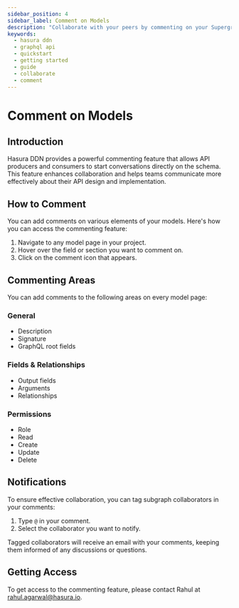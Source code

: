 ```yaml
---
sidebar_position: 4
sidebar_label: Comment on Models
description: "Collaborate with your peers by commenting on your Supergraph models"
keywords:
  - hasura ddn
  - graphql api
  - quickstart
  - getting started
  - guide
  - collaborate
  - comment
---
```



# Comment on Models

## Introduction

Hasura DDN provides a powerful commenting feature that allows API producers and consumers to start conversations
directly on the schema. This feature enhances collaboration and helps teams communicate more effectively about their API
design and implementation.

## How to Comment

You can add comments on various elements of your models. Here's how you can access the commenting feature:

1. Navigate to any model page in your project.
2. Hover over the field or section you want to comment on.
3. Click on the comment icon that appears.

<Thumbnail src="/img/get-started/console_comment-create.png" alt="Hover over fields to add comments" width="1000" />

## Commenting Areas

You can add comments to the following areas on every model page:

### General

- Description
- Signature
- GraphQL root fields

<Thumbnail src="/img/get-started/console_comment-general.png" alt="Comments on General" width="1000" />

### Fields & Relationships

- Output fields
- Arguments
- Relationships

<Thumbnail
  src="/img/get-started/console_comment-fields-and-relationships.png"
  alt="Comments on Fields and Relationships"
  width="1000"
/>

### Permissions

- Role
- Read
- Create
- Update
- Delete

<Thumbnail src="/img/get-started/console_comment-permissions.png" alt="Comments on Permissions" width="1000" />

## Notifications

To ensure effective collaboration, you can tag subgraph collaborators in your comments:

1. Type `@` in your comment.
2. Select the collaborator you want to notify.

Tagged collaborators will receive an email with your comments, keeping them informed of any discussions or questions.

## Getting Access

To get access to the commenting feature, please contact Rahul at rahul.agarwal@hasura.io.
